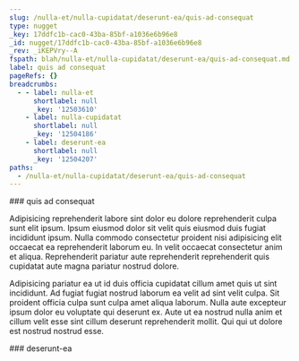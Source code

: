 ```yaml
---
slug: /nulla-et/nulla-cupidatat/deserunt-ea/quis-ad-consequat
type: nugget
_key: 17ddfc1b-cac0-43ba-85bf-a1036e6b96e8
_id: nugget/17ddfc1b-cac0-43ba-85bf-a1036e6b96e8
_rev: _iKEPVry--A
fspath: blah/nulla-et/nulla-cupidatat/deserunt-ea/quis-ad-consequat.md
label: quis ad consequat
pageRefs: {}
breadcrumbs:
  - - label: nulla-et
      shortlabel: null
      _key: '12503610'
    - label: nulla-cupidatat
      shortlabel: null
      _key: '12504186'
    - label: deserunt-ea
      shortlabel: null
      _key: '12504207'
paths:
  - /nulla-et/nulla-cupidatat/deserunt-ea/quis-ad-consequat
---
```


<NuggetArea>
<Nugget slug="/nulla-et/nulla-cupidatat/deserunt-ea/quis-ad-consequat" type="nugget" _key="17ddfc1b-cac0-43ba-85bf-a1036e6b96e8" _id="nugget/17ddfc1b-cac0-43ba-85bf-a1036e6b96e8" _rev="_iKEPVry--A" fspath="blah/nulla-et/nulla-cupidatat/deserunt-ea/quis-ad-consequat.md" label="quis ad consequat" paths="/nulla-et/nulla-cupidatat/deserunt-ea/quis-ad-consequat">
<NuggetBody>
### quis ad consequat

Adipisicing reprehenderit labore sint dolor eu dolore reprehenderit culpa sunt elit ipsum. Ipsum eiusmod dolor sit velit quis eiusmod duis fugiat incididunt ipsum. Nulla commodo consectetur proident nisi adipisicing elit occaecat ea reprehenderit laborum eu. In velit occaecat consectetur anim et aliqua. Reprehenderit pariatur aute reprehenderit reprehenderit quis cupidatat aute magna pariatur nostrud dolore.

Adipisicing pariatur ea ut id duis officia cupidatat cillum amet quis ut sint incididunt. Ad fugiat fugiat nostrud laborum ea velit ad sint velit culpa. Sit proident officia culpa sunt culpa amet aliqua laborum. Nulla aute excepteur ipsum dolor eu voluptate qui deserunt ex. Aute ut ea nostrud nulla anim et cillum velit esse sint cillum deserunt reprehenderit mollit. Qui qui ut dolore est nostrud nostrud esse.

</NuggetBody>
<Breadcrumbs>
<Crumbs>
<Crumb _key="12503610" label="nulla-et" /><Crumb _key="12504186" label="nulla-cupidatat" /><Crumb _key="12504207" label="deserunt-ea" />
</Crumbs>
</Breadcrumbs>
</Nugget>

<NuggetsInbound>
</NuggetsInbound>
<NuggetsOutbound>
</NuggetsOutbound>
</NuggetArea>
<PassagesInbound>
<Passage direction="inbound" type="passage" _key="12504207" _id="passage/12504207" _rev="_iKEPVru--A" label="deserunt-ea" passage="deserunt-ea" fspath="blah/nulla-et/nulla-cupidatat/deserunt-ea" paths="/nulla-et/nulla-cupidatat/deserunt-ea" slug="/nulla-et/nulla-cupidatat/deserunt-ea">
<NuggetBody>
### deserunt-ea

</NuggetBody>
<Breadcrumbs>
<Crumbs>
<Crumb _key="12503610" label="nulla-et" /><Crumb _key="12504186" label="nulla-cupidatat" />
</Crumbs>
</Breadcrumbs>
</Passage>

</PassagesInbound>
<PassagesOutbound>
</PassagesOutbound>